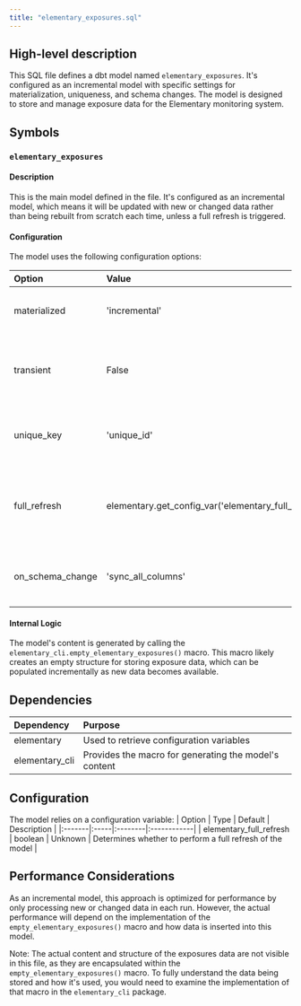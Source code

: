 ```yaml
---
title: "elementary_exposures.sql"
---
```


## High-level description
This SQL file defines a dbt model named `elementary_exposures`. It's configured as an incremental model with specific settings for materialization, uniqueness, and schema changes. The model is designed to store and manage exposure data for the Elementary monitoring system.

## Symbols

### `elementary_exposures`
#### Description
This is the main model defined in the file. It's configured as an incremental model, which means it will be updated with new or changed data rather than being rebuilt from scratch each time, unless a full refresh is triggered.

#### Configuration
The model uses the following configuration options:

| Option | Value | Description |
|:-------|:------|:------------|
| materialized | 'incremental' | Specifies that this is an incremental model |
| transient | False | Indicates that this table should be persisted in the data warehouse |
| unique_key | 'unique_id' | Defines the column used to uniquely identify each row |
| full_refresh | elementary.get_config_var('elementary_full_refresh') | Determines whether to perform a full refresh based on a configuration variable |
| on_schema_change | 'sync_all_columns' | Specifies how to handle schema changes |

#### Internal Logic
The model's content is generated by calling the `elementary_cli.empty_elementary_exposures()` macro. This macro likely creates an empty structure for storing exposure data, which can be populated incrementally as new data becomes available.

## Dependencies
| Dependency | Purpose |
|:-----------|:--------|
| elementary | Used to retrieve configuration variables |
| elementary_cli | Provides the macro for generating the model's content |

## Configuration
The model relies on a configuration variable:
| Option | Type | Default | Description |
|:-------|:-----|:--------|:------------|
| elementary_full_refresh | boolean | Unknown | Determines whether to perform a full refresh of the model |

## Performance Considerations
As an incremental model, this approach is optimized for performance by only processing new or changed data in each run. However, the actual performance will depend on the implementation of the `empty_elementary_exposures()` macro and how data is inserted into this model.

Note: The actual content and structure of the exposures data are not visible in this file, as they are encapsulated within the `empty_elementary_exposures()` macro. To fully understand the data being stored and how it's used, you would need to examine the implementation of that macro in the `elementary_cli` package.